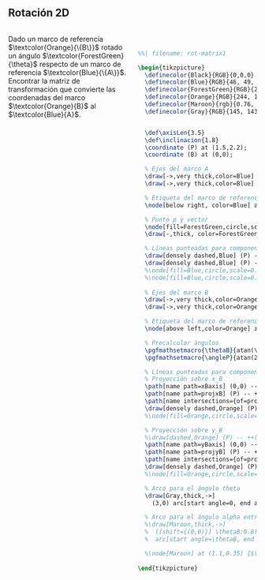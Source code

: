 ## Rotación 2D

::: {.columns}
::: {.column width="50%"}
Dado un marco de referencia $\textcolor{Orange}{\{B\}}$ rotado un ángulo $\textcolor{ForestGreen}{\theta}$ respecto de un marco de referencia $\textcolor{Blue}{\{A\}}$. Encontrar la matriz de transformación que convierte las coordenadas del marco $\textcolor{Orange}{B}$ al $\textcolor{Blue}{A}$.
:::
::: {.column width="50%"}

<br>

```.tikz
%%| filename: rot-matrix1 

\begin{tikzpicture}
  \definecolor{Black}{RGB}{0,0,0}
  \definecolor{Blue}{RGB}{46, 49, 146}              % pigment: {0.2, 0.2, 0.6}
  \definecolor{ForestGreen}{RGB}{21, 155, 82}       % web: {0.13, 0.55, 0.13}
  \definecolor{Orange}{RGB}{244, 110, 43}           % web color: {1.0, 0.65, 0.0}
  \definecolor{Maroon}{rgb}{0.76, 0.13, 0.28}       % brightmaroon
  \definecolor{Gray}{RGB}{145, 143, 143}            % html/cssgray: {0.5, 0.5, 0.5}


  \def\axisLen{3.5}
  \def\inclinacion{1.8}
  \coordinate (P) at (1.5,2.2);
  \coordinate (B) at (0,0);

  % Ejes del marco A
  \draw[->,very thick,color=Blue] (0,0) -- (\axisLen,0) node[below] {$\boldsymbol{x}_A$};
  \draw[->,very thick,color=Blue] (0,0) -- (0,\axisLen) node[left] {$\boldsymbol{y}_A$};

  % Etiqueta del marco de referencia A (debajo del origen, a la derecha)
  \node[below right, color=Blue] at (0,-0.1) {$\{\boldsymbol{A}\}$};

  % Punto p y vector
  \node[fill=ForestGreen,circle,scale=0.3] (0,0) at (P) {};
  \draw[-,thick, color=ForestGreen] (B) -- (P) node[midway,right=2] {$\boldsymbol{p}$};

  % Líneas punteadas para componentes en A
  \draw[densely dashed,Blue] (P) -- (1.5,0) node[below right] {$p_{x_A}$};
  \draw[densely dashed,Blue] (P) -- (0,2.2) node[above left] {$p_{y_A}$};
  %\node[fill=Blue,circle,scale=0.3] at (1.5,0) {};
  %\node[fill=Blue,circle,scale=0.3] at (0,2.2) {};
  
  % Ejes del marco B
  \draw[->,very thick,color=Orange] (B) -- +(\axisLen,\inclinacion) node[right] {$\boldsymbol{x}_B$};
  \draw[->,very thick,color=Orange] (B) -- +(-\inclinacion,\axisLen) node[left] {$\boldsymbol{y}_B$};

  % Etiqueta del marco de referencia B (arriba a la izquierda del origen)
  \node[above left,color=Orange] at (-0.2,0) {$\{\boldsymbol{B}\}$};

  % Precalcular ángulos
  \pgfmathsetmacro{\thetaB}{atan(\inclinacion/\axisLen)}
  \pgfmathsetmacro{\angleP}{atan(2.2/1.5)}

  % Líneas punteadas para componentes en B
  % Proyección sobre x_B
  \path[name path=xBaxis] (0,0) -- ++(\axisLen,\inclinacion);
  \path[name path=projxB] (P) -- ++(\inclinacion,-\axisLen);
  \path[name intersections={of=projxB and xBaxis, by=PxB}];
  \draw[densely dashed,Orange] (P) -- (PxB) node[below right] {$p_{x_B}$};% node[midway,above,rotate=(\thetaB-90)] {\footnotesize $\sin{\alpha}$};
  %\node[fill=Orange,circle,scale=0.3] at (PxB) {};

  % Proyección sobre y_B
  %\draw[dashed,Orange] (P) -- ++(-\axisLen,-\inclinacion) node[below left] {$p_{y_B}$};
  \path[name path=yBaxis] (0,0) -- ++(-\inclinacion,\axisLen);
  \path[name path=projyB] (P) -- ++(-\axisLen,-\inclinacion);
  \path[name intersections={of=projyB and yBaxis, by=PyB}];
  \draw[densely dashed,Orange] (P) -- (PyB) node[left] {$p_{y_B}$};% node[midway,above,rotate=(\thetaB)] {\footnotesize $\cos{\alpha}$};
  %\node[fill=Orange,circle,scale=0.3] at (PyB) {};

  % Arco para el ángulo theta
  \draw[Gray,thick,->] 
    (3,0) arc[start angle=0, end angle=atan(\inclinacion/\axisLen), radius=3] node[midway, right] {$\theta$};

  % Arco para el ángulo alpha entre x_B y p
  %\draw[Maroon,thick,->]
  %  ([shift={(0,0)}] \thetaB:0.8)
  %  arc[start angle=\thetaB, end angle=\angleP, radius=0.8] node[near end,right] {$\alpha$};

  %\node[Maroon] at (1.1,0.35) {$\alpha$};
  
\end{tikzpicture}
```

:::
:::

